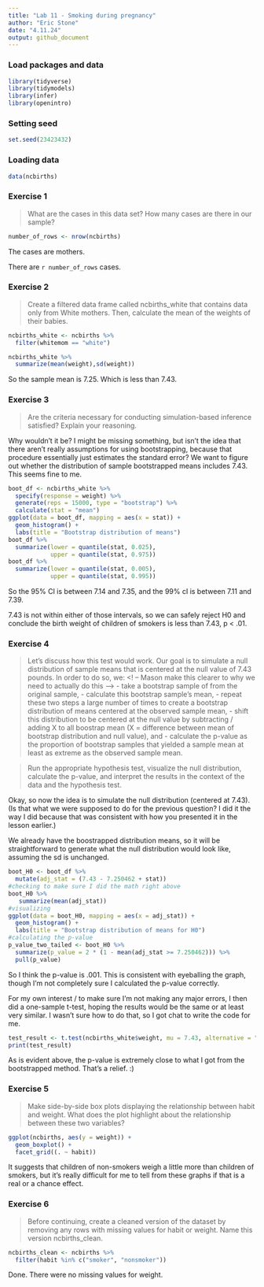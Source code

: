```yaml
---
title: "Lab 11 - Smoking during pregnancy"
author: "Eric Stone"
date: "4.11.24"
output: github_document
---
```


### Load packages and data

```r
library(tidyverse) 
library(tidymodels)
library(infer)
library(openintro)
```

### Setting seed

```r
set.seed(23423432)
```


### Loading data

```r
data(ncbirths)
```




### Exercise 1

> What are the cases in this data set? How many cases are there in our sample?


```r
number_of_rows <- nrow(ncbirths)
```

The cases are mothers.

There are `r number_of_rows` cases. 


### Exercise 2

> Create a filtered data frame called ncbirths_white that contains data only from White mothers. Then, calculate the mean of the weights of their babies.

```r
ncbirths_white <- ncbirths %>%
  filter(whitemom == "white")
```


```r
ncbirths_white %>%
  summarize(mean(weight),sd(weight))
```

So the sample mean is 7.25. Which is less than 7.43. 


### Exercise 3

> Are the criteria necessary for conducting simulation-based inference satisfied? Explain your reasoning.

Why wouldn't it be?  I might be missing something, but isn't the idea that there aren't really assumptions for using bootstrapping, because that procedure essentially just estimates the standard error? We want to figure out whether the distribution of sample bootstrapped means includes 7.43. This seems fine to me.

```r
boot_df <- ncbirths_white %>%
  specify(response = weight) %>% 
  generate(reps = 15000, type = "bootstrap") %>% 
  calculate(stat = "mean")
ggplot(data = boot_df, mapping = aes(x = stat)) +
  geom_histogram() +
  labs(title = "Bootstrap distribution of means")
boot_df %>%
  summarize(lower = quantile(stat, 0.025),
            upper = quantile(stat, 0.975))
boot_df %>%
  summarize(lower = quantile(stat, 0.005),
            upper = quantile(stat, 0.995))
```

So the 95% CI is between 7.14 and 7.35, and the 99% cI is between 7.11 and 7.39. 

7.43 is not within either of those intervals, so we can safely reject H0 and conclude the birth weight of children of smokers is less than 7.43, p < .01. 


### Exercise 4

> Let’s discuss how this test would work. Our goal is to simulate a null distribution of sample means that is centered at the null value of 7.43 pounds. In order to do so, we: <! – Mason make this clearer to why we need to actually do this –> - take a bootstrap sample of from the original sample, - calculate this bootstrap sample’s mean, - repeat these two steps a large number of times to create a bootstrap distribution of means centered at the observed sample mean, - shift this distribution to be centered at the null value by subtracting / adding X to all boostrap mean (X = difference between mean of bootstrap distribution and null value), and - calculate the p-value as the proportion of bootstrap samples that yielded a sample mean at least as extreme as the observed sample mean.

>  Run the appropriate hypothesis test, visualize the null distribution, calculate the p-value, and interpret the results in the context of the data and the hypothesis test.

Okay, so now the idea is to simulate the null distribution (centered at 7.43).  (Is that what we were supposed to do for the previous question?  I did it the way I did because that was consistent with how you presented it in the lesson earlier.)

We already have the boostrapped distribution means, so it will be straightforward to generate what the null distribution would look like, assuming the sd is unchanged. 


```r
boot_H0 <- boot_df %>%
  mutate(adj_stat = (7.43 - 7.250462 + stat)) 
#checking to make sure I did the math right above
boot_H0 %>%
   summarize(mean(adj_stat))
#visualizing
ggplot(data = boot_H0, mapping = aes(x = adj_stat)) +
  geom_histogram() +
  labs(title = "Bootstrap distribution of means for H0")
#calculating the p-value
p_value_two_tailed <- boot_H0 %>%
  summarize(p_value = 2 * (1 - mean(adj_stat >= 7.250462))) %>%
  pull(p_value)
```

So I think the p-value is .001.  This is consistent with eyeballing the graph, though I'm not completely sure I calculated the p-value correctly.

For my own interest / to make sure I'm not making any major errors, I then did a one-sample t-test, hoping the results would be the same or at least very similar. I wasn't sure how to do that, so I got chat to write the code for me.

```r
test_result <- t.test(ncbirths_white$weight, mu = 7.43, alternative = "two.sided")
print(test_result)
```
As is evident above, the p-value is extremely close to what I got from the bootstrapped method. That's a relief. :)


### Exercise 5

> Make side-by-side box plots displaying the relationship between habit and weight. What does the plot highlight about the relationship between these two variables?

```r
ggplot(ncbirths, aes(y = weight)) +
  geom_boxplot() +
  facet_grid((. ~ habit))
```

It suggests that children of non-smokers weigh a little more than children of smokers, but it's really difficult for me to tell from these graphs if that is a real or a chance effect. 

### Exercise 6

> Before continuing, create a cleaned version of the dataset by removing any rows with missing values for habit or weight. Name this version ncbirths_clean.

```r
ncbirths_clean <- ncbirths %>%
  filter(habit %in% c("smoker", "nonsmoker"))
```

Done. There were no missing values for weight.




